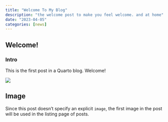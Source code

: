 ```yaml
---
title: "Welcome To My Blog"
description: "the welcome post to make you feel welcome. and at home"
date: "2023-04-05"
categories: [news]
---
```


## Welcome!

### Intro

This is the first post in a Quarto blog. Welcome!

![](retirement-burndown.png)

## Image

Since this post doesn't specify an explicit `image`, the first image in the post will be used in the listing page of posts.
